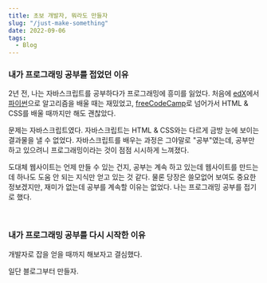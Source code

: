 ```yaml
---
title: 초보 개발자, 뭐라도 만들자
slug: "/just-make-something"
date: 2022-09-06
tags:
  - Blog
---
```


### 내가 프로그래밍 공부를 접었던 이유

2년 전, 나는 자바스크립트를 공부하다가 프로그래밍에 흥미를 잃었다. 처음에 [edX](https://www.edx.org/)에서 [파이썬](https://learning.edx.org/course/course-v1:MITx+6.00.1x+2T2018/home)으로 알고리즘을 배울 때는 재밌었고, [freeCodeCamp](https://www.freecodecamp.org/)로 넘어가서 HTML & CSS를 배울 때까지만 해도 괜찮았다.

문제는 자바스크립트였다. 자바스크립트는 HTML & CSS와는 다르게 금방 눈에 보이는 결과물을 낼 수 없었다. 자바스크립트를 배우는 과정은 그야말로 "공부"였는데, 공부만 하고 있으려니 프로그래밍이라는 것이 점점 시시하게 느껴졌다.

도대체 웹사이트는 언제 만들 수 있는 건지, 공부는 계속 하고 있는데 웹사이트를 만드는 데 하나도 도움 안 되는 지식만 얻고 있는 것 같다. 물론 당장은 쓸모없어 보여도 중요한 정보겠지만, 재미가 없는데 공부를 계속할 이유는 없었다. 나는 프로그래밍 공부를 접기로 했다.

<br />

### 내가 프로그래밍 공부를 다시 시작한 이유

개발자로 잡을 얻을 때까지 해보자고 결심했다.

일단 블로그부터 만들자.
